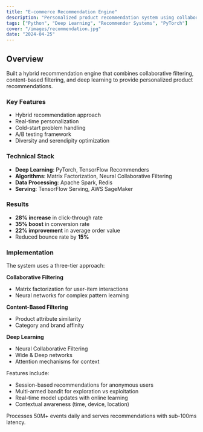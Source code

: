 ```yaml
---
title: "E-commerce Recommendation Engine"
description: "Personalized product recommendation system using collaborative filtering and deep learning."
tags: ["Python", "Deep Learning", "Recommender Systems", "PyTorch"]
cover: "/images/recommendation.jpg"
date: "2024-04-25"
---
```


## Overview

Built a hybrid recommendation engine that combines collaborative filtering, content-based filtering, and deep learning to provide personalized product recommendations.

### Key Features

- Hybrid recommendation approach
- Real-time personalization
- Cold-start problem handling
- A/B testing framework
- Diversity and serendipity optimization

### Technical Stack

- **Deep Learning**: PyTorch, TensorFlow Recommenders
- **Algorithms**: Matrix Factorization, Neural Collaborative Filtering
- **Data Processing**: Apache Spark, Redis
- **Serving**: TensorFlow Serving, AWS SageMaker

### Results

- **28% increase** in click-through rate
- **35% boost** in conversion rate
- **22% improvement** in average order value
- Reduced bounce rate by **15%**

### Implementation

The system uses a three-tier approach:

**Collaborative Filtering**
- Matrix factorization for user-item interactions
- Neural networks for complex pattern learning

**Content-Based Filtering**
- Product attribute similarity
- Category and brand affinity

**Deep Learning**
- Neural Collaborative Filtering
- Wide & Deep networks
- Attention mechanisms for context

Features include:
- Session-based recommendations for anonymous users
- Multi-armed bandit for exploration vs exploitation
- Real-time model updates with online learning
- Contextual awareness (time, device, location)

Processes 50M+ events daily and serves recommendations with sub-100ms latency.
